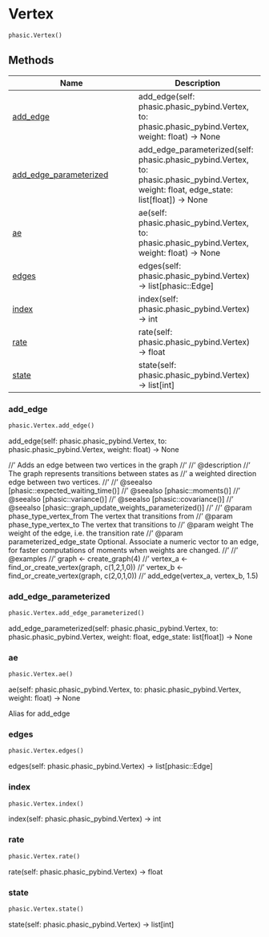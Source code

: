 # Vertex { #phasic.Vertex }

```python
phasic.Vertex()
```



## Methods

| Name | Description |
| --- | --- |
| [add_edge](#phasic.Vertex.add_edge) | add_edge(self: phasic.phasic_pybind.Vertex, to: phasic.phasic_pybind.Vertex, weight: float) -> None |
| [add_edge_parameterized](#phasic.Vertex.add_edge_parameterized) | add_edge_parameterized(self: phasic.phasic_pybind.Vertex, to: phasic.phasic_pybind.Vertex, weight: float, edge_state: list[float]) -> None |
| [ae](#phasic.Vertex.ae) | ae(self: phasic.phasic_pybind.Vertex, to: phasic.phasic_pybind.Vertex, weight: float) -> None |
| [edges](#phasic.Vertex.edges) | edges(self: phasic.phasic_pybind.Vertex) -> list[phasic::Edge] |
| [index](#phasic.Vertex.index) | index(self: phasic.phasic_pybind.Vertex) -> int |
| [rate](#phasic.Vertex.rate) | rate(self: phasic.phasic_pybind.Vertex) -> float |
| [state](#phasic.Vertex.state) | state(self: phasic.phasic_pybind.Vertex) -> list[int] |

### add_edge { #phasic.Vertex.add_edge }

```python
phasic.Vertex.add_edge()
```

add_edge(self: phasic.phasic_pybind.Vertex, to: phasic.phasic_pybind.Vertex, weight: float) -> None


//' Adds an edge between two vertices in the graph
//' 
//' @description
//' The graph represents transitions between states as
//' a weighted direction edge between two vertices.
//' 
//' @seealso [phasic::expected_waiting_time()]
//' @seealso [phasic::moments()]
//' @seealso [phasic::variance()]
//' @seealso [phasic::covariance()]
//' @seealso [phasic::graph_update_weights_parameterized()]
//' 
//' @param phase_type_vertex_from The vertex that transitions from
//' @param phase_type_vertex_to The vertex that transitions to
//' @param weight The weight of the edge, i.e. the transition rate
//' @param parameterized_edge_state Optional. Associate a numeric vector to an edge, for faster computations of moments when weights are changed.
//' 
//' @examples
//' graph <- create_graph(4)
//' vertex_a <- find_or_create_vertex(graph, c(1,2,1,0))
//' vertex_b <- find_or_create_vertex(graph, c(2,0,1,0))
//' add_edge(vertex_a, vertex_b, 1.5)

### add_edge_parameterized { #phasic.Vertex.add_edge_parameterized }

```python
phasic.Vertex.add_edge_parameterized()
```

add_edge_parameterized(self: phasic.phasic_pybind.Vertex, to: phasic.phasic_pybind.Vertex, weight: float, edge_state: list[float]) -> None

### ae { #phasic.Vertex.ae }

```python
phasic.Vertex.ae()
```

ae(self: phasic.phasic_pybind.Vertex, to: phasic.phasic_pybind.Vertex, weight: float) -> None


Alias for add_edge

### edges { #phasic.Vertex.edges }

```python
phasic.Vertex.edges()
```

edges(self: phasic.phasic_pybind.Vertex) -> list[phasic::Edge]

### index { #phasic.Vertex.index }

```python
phasic.Vertex.index()
```

index(self: phasic.phasic_pybind.Vertex) -> int

### rate { #phasic.Vertex.rate }

```python
phasic.Vertex.rate()
```

rate(self: phasic.phasic_pybind.Vertex) -> float

### state { #phasic.Vertex.state }

```python
phasic.Vertex.state()
```

state(self: phasic.phasic_pybind.Vertex) -> list[int]